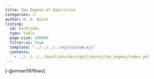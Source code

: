 ```yaml
---
title: Two Dogmas of Empiricism
categories: ⚪
author: W. O. Quine
listing:
  id: backlinks
  type: table
  page-size: 100000
  filter-ui: true
  template: "../../../../ejs/custom.ejs"
  contents:
    - ../../../../backlinks/docs/phil/works/two_dogmas/index.yml
---
```


[-@orman1976two]